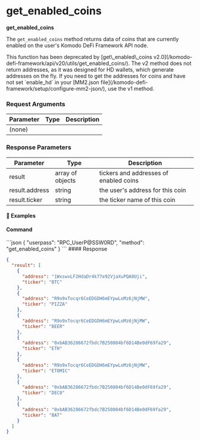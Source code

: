 
# get\_enabled\_coins

**get\_enabled\_coins**

The `get_enabled_coins` method returns data of coins that are currently enabled on the user's Komodo DeFi Framework API node.

<Note>
  This function has been deprecated by [get\_enabled\_coins v2.0](/komodo-defi-framework/api/v20/utils/get_enabled_coins/). The v2 method does not return addresses, as it was designed for HD wallets, which generate addresses on the fly.
  If you need to get the addresses for coins and have not set `enable_hd` in your [MM2.json file](/komodo-defi-framework/setup/configure-mm2-json/), use the v1 method.
</Note>

### Request Arguments

| Parameter | Type | Description |
| --------- | ---- | ----------- |
| (none)    |      |             |

### Response Parameters

| Parameter      | Type             | Description                            |
| -------------- | ---------------- | -------------------------------------- |
| result         | array of objects | tickers and addresses of enabled coins |
| result.address | string           | the user's address for this coin       |
| result.ticker  | string           | the ticker name of this coin           |

#### 📌 Examples

#### Command

<CodeGroup title="" tag="POST" label="get_enabled_coins" mm2MethodDecorate="true">
  ```json
  {
    "userpass": "RPC_UserP@SSW0RD",
    "method": "get_enabled_coins"
  }
  ```
</CodeGroup>

<CollapsibleSection expandedText="Hide Response" collapsedText="Show Response">
  #### Response

  ```json
  {
    "result": [
      {
        "address": "1WxswvLF2HdaDr4k77e92VjaXuPQA8Uji",
        "ticker": "BTC"
      },
      {
        "address": "R9o9xTocqr6CeEDGDH6mEYpwLoMz6jNjMW",
        "ticker": "PIZZA"
      },
      {
        "address": "R9o9xTocqr6CeEDGDH6mEYpwLoMz6jNjMW",
        "ticker": "BEER"
      },
      {
        "address": "0xbAB36286672fbdc7B250804bf6D14Be0dF69fa29",
        "ticker": "ETH"
      },
      {
        "address": "R9o9xTocqr6CeEDGDH6mEYpwLoMz6jNjMW",
        "ticker": "ETOMIC"
      },
      {
        "address": "0xbAB36286672fbdc7B250804bf6D14Be0dF69fa29",
        "ticker": "DEC8"
      },
      {
        "address": "0xbAB36286672fbdc7B250804bf6D14Be0dF69fa29",
        "ticker": "BAT"
      }
    ]
  }
  ```
</CollapsibleSection>
